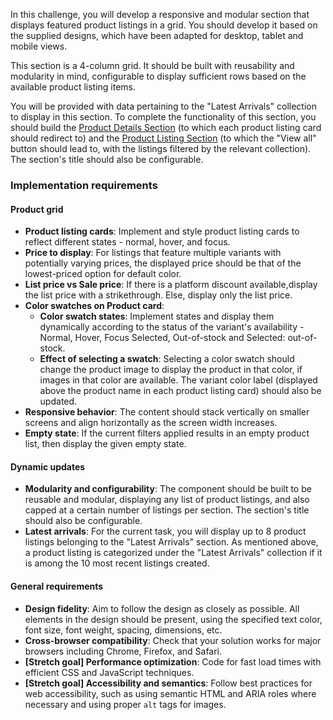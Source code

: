 In this challenge, you will develop a responsive and modular section that displays featured product listings in a grid. You should develop it based on the supplied designs, which have been adapted for desktop, tablet and mobile views.

This section is a 4-column grid. It should be built with reusability and modularity in mind, configurable to display sufficient rows based on the available product listing items.

You will be provided with data pertaining to the "Latest Arrivals" collection to display in this section. To complete the functionality of this section, you should build the [Product Details Section](/projects/challenges/product-details-section) (to which each product listing card should redirect to) and the [Product Listing Section](/projects/challenges/product-listing-section) (to which the "View all" button should lead to, with the listings filtered by the relevant collection). The section's title should also be configurable.

### Implementation requirements

#### Product grid

- **Product listing cards**: Implement and style product listing cards to reflect different states - normal, hover, and focus.
- **Price to display**: For listings that feature multiple variants with potentially varying prices, the displayed price should be that of the lowest-priced option for default color.
- **List price vs Sale price**: If there is a platform discount available,display the list price with a strikethrough. Else, display only the list price.
- **Color swatches on Product card**:
  - **Color swatch states**: Implement states and display them dynamically according to the status of the variant's availability - Normal, Hover, Focus Selected, Out-of-stock and Selected: out-of-stock.
  - **Effect of selecting a swatch**: Selecting a color swatch should change the product image to display the product in that color, if images in that color are available. The variant color label (displayed above the product name in each product listing card) should also be updated.
- **Responsive behavior**: The content should stack vertically on smaller screens and align horizontally as the screen width increases.
- **Empty state**: If the current filters applied results in an empty product list, then display the given empty state.

#### Dynamic updates

- **Modularity and configurability**: The component should be built to be reusable and modular, displaying any list of product listings, and also capped at a certain number of listings per section. The section's title should also be configurable.
- **Latest arrivals**: For the current task, you will display up to 8 product listings belonging to the "Latest Arrivals" section. As mentioned above, a product listing is categorized under the "Latest Arrivals" collection if it is among the 10 most recent listings created.

#### General requirements

- **Design fidelity**: Aim to follow the design as closely as possible. All elements in the design should be present, using the specified text color, font size, font weight, spacing, dimensions, etc.
- **Cross-browser compatibility**: Check that your solution works for major browsers including Chrome, Firefox, and Safari.
- **[Stretch goal] Performance optimization**: Code for fast load times with efficient CSS and JavaScript techniques.
- **[Stretch goal] Accessibility and semantics**: Follow best practices for web accessibility, such as using semantic HTML and ARIA roles where necessary and using proper `alt` tags for images.
